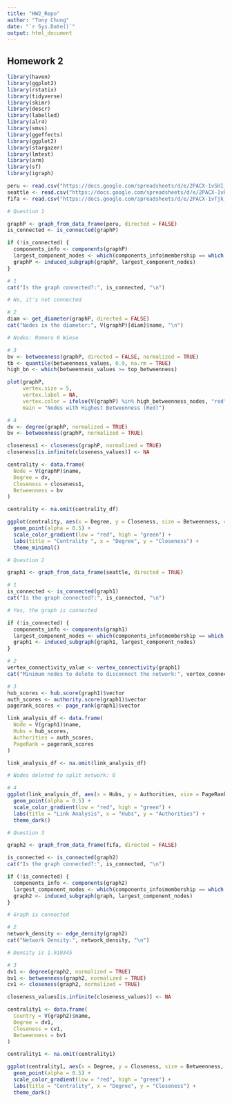 ```yaml
---
title: "HW2_Repo"
author: "Tony Chung"
date: "`r Sys.Date()`"
output: html_document
---
```


## Homework 2

```r
library(haven)
library(ggplot2)
library(rstatix)
library(tidyverse)
library(skimr)
library(descr)
library(labelled)
library(alr4)
library(smss)
library(ggeffects)
library(ggplot2)
library(stargazer)
library(lmtest)
library(arm)
library(sf)
library(igraph)
```

```r
peru <- read.csv("https://docs.google.com/spreadsheets/d/e/2PACX-1vSHI_TY6rh9zEctvxnk83Vg88m1uXAEPA9DYT__TYOt5eS2mFovlraOXkaUcV8YZhbU30u34NfaMpY1/pub?output=csv")
seattle <- read.csv("https://docs.google.com/spreadsheets/d/e/2PACX-1vRcnvcCrg58H3YAjZpEcGIRa48JrOySKnh4k6q9_-ENWTGatWvS3RayQs6CNR36rJfvi8ld0PPI6Jko/pub?output=csv")
fifa <- read.csv("https://docs.google.com/spreadsheets/d/e/2PACX-1vTjk__2p0MTF5Oh_qmJ9PQpk-QN71HXKzxIYBcvKe09YiGYDD9tL1FlZ7BIiAL2rx_4wdF8mOWziGl9/pub?output=csv")

```

```r
# Question 1

graphP <- graph_from_data_frame(peru, directed = FALSE)
is_connected <- is_connected(graphP)

if (!is_connected) {
  components_info <- components(graphP)
  largest_component_nodes <- which(components_info$membership == which.max(components_info$csize))  
  graphP <- induced_subgraph(graphP, largest_component_nodes)
}

# 1
cat("Is the graph connected?:", is_connected, "\n")

# No, it's not connected

# 2
diam <- get_diameter(graphP, directed = FALSE)
cat("Nodes in the diameter:", V(graphP)[diam]$name, "\n")

# Nodes: Romero 0 Wiese

# 3
bv <- betweenness(graphP, directed = FALSE, normalized = TRUE)
tb <- quantile(betweenness_values, 0.9, na.rm = TRUE)  
high_bn <- which(betweenness_values >= top_betweenness)

plot(graphP, 
     vertex.size = 5, 
     vertex.label = NA, 
     vertex.color = ifelse(V(graphP) %in% high_betweenness_nodes, "red"),
     main = "Nodes with Highest Betweenness (Red)")

# 4
dv <- degree(graphP, normalized = TRUE) 
bv <- betweenness(graphP, normalized = TRUE)  

closeness1 <- closeness(graphP, normalized = TRUE)
closeness[is.infinite(closeness_values)] <- NA

centrality <- data.frame(
  Node = V(graphP)$name,
  Degree = dv,
  Closeness = closeness1,
  Betweenness = bv
)

centrality <- na.omit(centrality_df)

ggplot(centrality, aes(x = Degree, y = Closeness, size = Betweenness, color = Betweenness)) +
  geom_point(alpha = 0.5) +
  scale_color_gradient(low = "red", high = "green") +
  labs(title = "Centrality ", x = "Degree", y = "Closeness") +
  theme_minimal()
```

```r
# Question 2

graph1 <- graph_from_data_frame(seattle, directed = TRUE)

# 1
is_connected <- is_connected(graph1)
cat("Is the graph connected?:", is_connected, "\n")

# Yes, the graph is connected

if (!is_connected) {
  components_info <- components(graph1)
  largest_component_nodes <- which(components_info$membership == which.max(components_info$csize))
  graph1 <- induced_subgraph(graph1, largest_component_nodes)
}

# 2
vertex_connectivity_value <- vertex_connectivity(graph1)
cat("Minimum nodes to delete to disconnect the network:", vertex_connectivity_value, "\n")

# 3
hub_scores <- hub.score(graph1)$vector
auth_scores <- authority.score(graph1)$vector
pagerank_scores <- page_rank(graph1)$vector

link_analysis_df <- data.frame(
  Node = V(graph1)$name,
  Hubs = hub_scores,
  Authorities = auth_scores,
  PageRank = pagerank_scores
)

link_analysis_df <- na.omit(link_analysis_df)

# Nodes deleted to split network: 0

# 4
ggplot(link_analysis_df, aes(x = Hubs, y = Authorities, size = PageRank, color = PageRank)) +
  geom_point(alpha = 0.5) +
  scale_color_gradient(low = "red", high = "green") +
  labs(title = "Link Analysis", x = "Hubs", y = "Authorities") +
  theme_dark()
```

```r
# Question 3

graph2 <- graph_from_data_frame(fifa, directed = FALSE)

is_connected <- is_connected(graph2)
cat("Is the graph connected?:", is_connected, "\n")

if (!is_connected) {
  components_info <- components(graph2)
  largest_component_nodes <- which(components_info$membership == which.max(components_info$csize))
  graph2 <- induced_subgraph(graph, largest_component_nodes)
}

# Graph is connected

# 2
network_density <- edge_density(graph2)
cat("Network Density:", network_density, "\n")

# Density is 1.910345

# 3
dv1 <- degree(graph2, normalized = TRUE) 
bv1 <- betweenness(graph2, normalized = TRUE) 
cv1 <- closeness(graph2, normalized = TRUE)

closeness_values[is.infinite(closeness_values)] <- NA 

centrality1 <- data.frame(
  Country = V(graph2)$name,
  Degree = dv1,
  Closeness = cv1,
  Betweenness = bv1
)

centrality1 <- na.omit(centrality1)

ggplot(centrality1, aes(x = Degree, y = Closeness, size = Betweenness, color = Betweenness)) +
  geom_point(alpha = 0.5) +
  scale_color_gradient(low = "red", high = "green") +
  labs(title = "Centrality", x = "Degree", y = "Closeness") +
  theme_dark()
```
